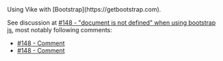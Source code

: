 
<CommunityNote />
Using Vike with [Bootstrap](https://getbootstrap.com).

See discussion at [#148 - "document is not defined" when using bootstrap js](https://github.com/vikejs/vike/issues/148), most notably following comments:
 - [#148 - Comment](https://github.com/vikejs/vike/issues/148#issuecomment-923843103)
 - [#148 - Comment](https://github.com/vikejs/vike/issues/148#issuecomment-924852351)
